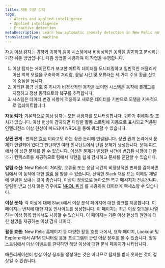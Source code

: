 ```yaml
---
title: 자동 이상 감지
tags:
  - Alerts and applied intelligence
  - Applied intelligence
  - Proactive detection
metaDescription: Learn how automatic anomaly detection in New Relic notifies you of unusual app behavior.
translationType: machine
---
```


자동 이상 감지는 귀하와 귀하의 팀이 시스템에서 비정상적인 동작을 감지하고 분석하는 가장 쉬운 방법입니다. 다음 방법을 사용하여 이 작업을 수행합니다.

1. 이상 탐지는 에이전트가 보고한 메트릭 데이터를 모니터링하고 일반적인 애플리케이션 역학 모델을 구축하며 처리량, 응답 시간 및 오류라는 세 가지 주요 황금 신호에 중점을 둡니다.
2. 이러한 황금 신호 중 하나가 비정상적인 동작을 보이면 시스템은 동작에 플래그를 지정하고 정상 동작으로의 복구를 추적합니다.
3. 시스템은 데이터 변경 사항에 적응하고 새로운 데이터를 기반으로 모델을 지속적으로 업데이트합니다.

**자동 켜기**: 기본적으로 이상 탐지는 모든 사용자를 모니터링합니다. <InlinePopover type="apm"/>귀하가 취해야 할 조치가 없습니다. 이상 현상이 감지되면 다양한 활동 스트림에 자동으로 표시되고 적용된 인텔리전스 이상 현상이 피드되며 NRQL을 통해 쿼리할 수 있습니다.

**상관 관계** : 변칙은 [결정](/docs/alerts-applied-intelligence/applied-intelligence/incident-intelligence/change-applied-intelligence-correlation-logic-decisions) 이라고도 하는 상관 논리에 연결됩니다. 상관 관계 논리에서 문제가 연결되어 있다고 판단하면 여러 인시던트에서 단일 문제가 생성됩니다. 문제 피드에서 이 상관 문제를 볼 수 있습니다. 이상은 문제가 발생한 시간에 변경된 사항에 대한 추가 컨텍스트를 제공하므로 팀에서 패턴을 쉽게 감지하고 문제를 진단할 수 있습니다.

**알림 수신:** New Relic이 처리량, 오류율 또는 응답 시간의 비정상적인 변화를 감지하면 팀에서 이 동작에 대한 [알림](/docs/alerts-applied-intelligence/applied-intelligence/incident-workflows/incident-workflows/) 을 받을 수 있습니다. 선택한 Slack 채널 또는 이메일 채널에 알림을 보내는 것이 좋습니다. 이상이 정상으로 돌아오면 복구 메시지가 전송됩니다. 알림을 받고 싶지 않은 경우에도 [NRQL 쿼리](#anomaly-events) 를 사용하여 데이터에 액세스할 수 있습니다.

**이상 분석:** 각 이상에 대해 Slack에서 이상 분석 페이지에 대한 링크를 제공합니다. 이 페이지는 변칙에 대한 자동 인사이트를 생성합니다. 이 페이지는 최근 이상 항목을 나열하는 이상 항목 탭에서도 사용할 수 있습니다. 이 페이지는 기존 <InlinePopover type="apm"/>이상 현상의 원인에 대한 설명을 제공하는 이상 감지 데이터.

**활동 흐름:** New Relic 홈페이지 등 다양한 활동 흐름 내에서, <InlinePopover type="apm"/>요약 페이지, Lookout 및 Explorer에서 APM 모니터링 응용 프로그램의 관련 이상 징후를 볼 수 있습니다. 활동 스트림에서 이상 이벤트를 클릭하면 해당 이상에 대한 분석 페이지가 나타납니다.

애플리케이션이 항상 이상 징후를 생성하는 것은 아니므로 탐지를 받지 못하는 것이 정상일 수 있습니다.